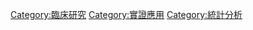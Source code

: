 {{noteTA
|G1=ME
}}

{{Cat main|統合分析}}

[[Category:臨床研究|Category:臨床研究]]
[[Category:實證應用|Category:實證應用]]
[[Category:統計分析|Category:統計分析]]